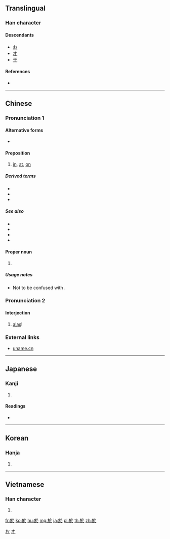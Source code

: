{{also|于}}
==Translingual==
{{stroke order|type=animate}}

===Han character===
{{Han char|rn=70|rad=方|as=04|sn=8|four=08233|canj=YSOY|ids=⿰方仒}}

====Descendants====
* [[お]]
* [[オ]]
* [[于]]

====References====
* {{Han ref|kx=0481.110|dkj=13628|dj=0843.070|hdz=32175.020|uh=65BC|ud=26044|bh=A9F3|bd=43507}}

[[Category:Han characters from which hiragana were derived|お]]
[[Category:Han characters from which katakana were derived|オ]]

----

==Chinese==
{{zh-forms|s=于}}

===Pronunciation 1===
{{zh-pron
|m=yú
|c=jyu1
|h=pfs=yi;hpy=yi1
|mn=
|w=
|mc=1
|oc=2
|ma=
|cat=prep,pn
}}

====Alternative forms====
* {{zh-l|于}}

====Preposition====
{{zh-prep}}

# [[in]], [[at]], [[on]]
#: {{zh-usex|生 於 @1980 年|be born '''in''' 1980}}

=====Derived terms=====
* {{zh-l|於今}}
* {{zh-l|於是}}
* {{zh-l|關於}}

=====See also=====
* {{zh-l|在}}
* {{zh-l|給}}
* {{zh-l|對}}
* {{zh-l|從}}

====Proper noun====
{{zh-proper noun}}

# {{surname|lang=zh}}

=====Usage notes=====
* Not to be confused with {{zh-l|于}}.

===Pronunciation 2===
{{zh-pron
|m=wū
|c=wu1
|h=pfs=
|mn=
|w=
|mc=2
|oc=1
|ma=
|cat=interj
}}

====Interjection====
{{zh-interj}}

# [[alas]]!

===External links===
* [http://www.uname.cn/html/Surname/2_2661.shtml uname.cn]

{{zh-cat|Elementary}}

----

==Japanese==

===Kanji===
{{ja-kanji|grade=|rs=方04}}

# {{defn|lang=ja|sort=方04}}

====Readings====
* {{ja-readings|on=[[お]] (o), [[よ]] (yo)|kun=[[あう]] (au), [[より]] (yori), [[おいて]] (oite)}}

----

==Korean==

===Hanja===
{{ko-hanja|hangeul=[[어]], [[오]]|eumhun=어조사 어, 감탄사 오|rv=eo, o|mr=ŏ, o|y=e, o}}

# {{defn|lang=ko|sort=方04}}

----

==Vietnamese==

===Han character===
{{vi-hantu|[[ư]], [[ơ]], [[ở]], [[ưa]], [[ô]], [[ờ]], [[ớ]], [[thờ]], [[ứ]]|rs=方04}}

# {{defn|lang=vi|sort=方04}}

[[fr:於]]
[[ko:於]]
[[hu:於]]
[[mg:於]]
[[ja:於]]
[[pl:於]]
[[th:於]]
[[zh:於]]